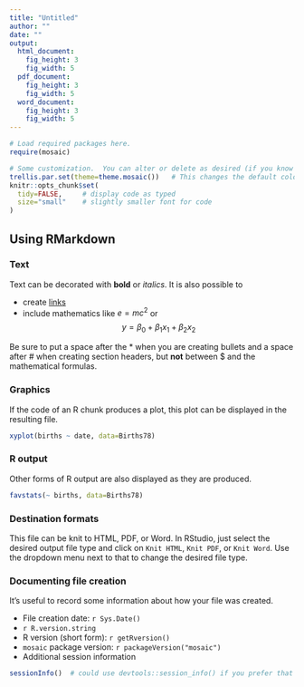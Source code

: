 ```yaml
---
title: "Untitled"
author: ""
date: ""
output: 
  html_document:
    fig_height: 3
    fig_width: 5
  pdf_document:
    fig_height: 3
    fig_width: 5
  word_document:
    fig_height: 3
    fig_width: 5
---
```



```r
# Load required packages here.
require(mosaic)
```

```r
# Some customization.  You can alter or delete as desired (if you know what you are doing).
trellis.par.set(theme=theme.mosaic())   # This changes the default colors in lattice plots.
knitr::opts_chunk$set(
  tidy=FALSE,     # display code as typed
  size="small"    # slightly smaller font for code
)
```

## Using RMarkdown


### Text

Text can be decorated with **bold** or *italics*.  It is also possible to 

* create [links](http://rmarkdown.rstudio.com/) 
* include mathematics like $e=mc^2$ or 
$$y = \beta_0 + \beta_1 x_1 + \beta_2 x_2$$


Be sure to put a space after the * when you are creating bullets and a space after # when 
creating section headers, but **not** between $ and the mathematical formulas.

### Graphics

If the code of an R chunk produces a plot, this plot can be displayed in the resulting file.
```r
xyplot(births ~ date, data=Births78)
```

### R output
Other forms of R output are also displayed as they are produced.
```r
favstats(~ births, data=Births78)
```

### Destination formats

This file can be knit to HTML, PDF, or Word.  In RStudio, just select the desired output file type
and click on `Knit HTML`, `Knit PDF`, or `Knit Word`.  Use the dropdown menu next to that to 
change the desired file type.

### Documenting file creation 

It's useful to record some information about how your file was created.

  * File creation date: `r Sys.Date()`
  * `r R.version.string`
  * R version (short form): `r getRversion()`
  * `mosaic` package version: `r packageVersion("mosaic")`
  * Additional session information
  
```r
sessionInfo()  # could use devtools::session_info() if you prefer that
```
  